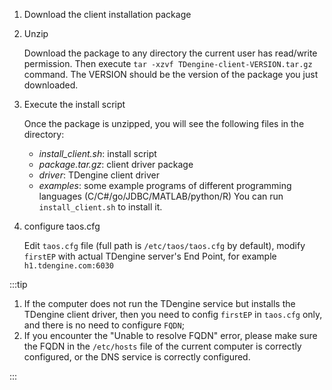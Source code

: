 
1. Download the client installation package

   <PkgListV3 type={1} sys="Linux" />

2. Unzip

   Download the package to any directory the current user has read/write permission. Then execute `tar -xzvf TDengine-client-VERSION.tar.gz` command.
   The VERSION should be the version of the package you just downloaded.
3. Execute the install script

   Once the package is unzipped, you will see the following files in the directory:
   - _install_client.sh_: install script
   - _package.tar.gz_: client driver package
   - _driver_: TDengine client driver
   - _examples_: some example programs of different programming languages (C/C#/go/JDBC/MATLAB/python/R)
   You can run `install_client.sh`  to install it.
4. configure taos.cfg

   Edit `taos.cfg` file (full path is `/etc/taos/taos.cfg` by default), modify `firstEP` with actual TDengine server's End Point, for example `h1.tdengine.com:6030`

:::tip

1. If the computer does not run the TDengine service but installs the TDengine client driver, then you need to config `firstEP` in  `taos.cfg` only, and there is no need to configure `FQDN`;
2. If you encounter the "Unable to resolve FQDN" error, please make sure the FQDN in the `/etc/hosts` file of the current computer is correctly configured, or the DNS service is correctly configured.

:::

